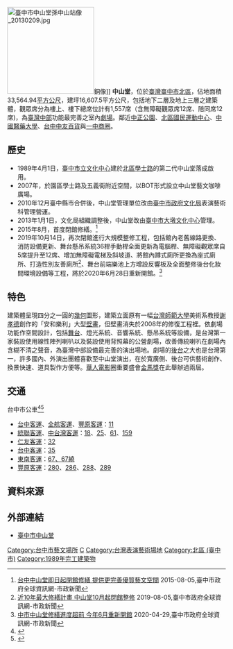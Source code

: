 {{主條目消歧義|本條目介紹[[台灣|台灣]][[台中市|台中市]]的中山堂，關於台灣[[台北市|台北市]]的中山堂，詳見「'''[[中山堂_(台北市)|中山堂 (台北市)]]'''」；關於其他地方的中山堂，詳見「'''[[中山堂|中山堂]]'''」。}}
{{Infobox building
| name = 中山堂 (台中市)
| former_names =
| alternate_names = 中山堂
| logo = 
| image = Taichung_Sun_Yat-sen_Hall.JPG
| caption = 臺中市中山堂
| map_type =
| map_alt =
| map_caption =
| altitude =
| building_type =
| architectural_style = 
| structural_system =
| cost =
| ren_cost =
| location = {{TWN}}
| address = 40454臺中市北區學士路98號
| client =
| owner =[[臺中市政府文化局|臺中市政府文化局]][[臺中市大墩文化中心|大墩文化中心]]
| current_tenants = 
| landlord =
| coordinates =
| start_date = 
| completion_date = 1989年4月1日
| inauguration_date =
| renovation_date =
| demolition_date =
| destruction_date =
| height =
| diameter =
| other_dimensions =
| floor_count = 地上3層、地下2層
| floor_area = 約16,607.5平方公尺
| main_contractor =
| architect = 
| architecture_firm =
| structural_engineer =
| services_engineer =
| civil_engineer =
| other_designers =
| quantity_surveyor =
| awards =
| ren_architect =
| ren_firm =
| ren_str_engineer =
| ren_serv_engineer =
| ren_civ_engineer =
| ren_oth_designers =
| ren_qty_surveyor =
| ren_awards =
| url = [http://hall.culture.taichung.gov.tw/ 臺中市中山堂全球資訊網]
| references =
}}
[[File:臺中市中山堂孫中山站像_20130209.jpg|200px]]銅像]]
'''中山堂'''，位於[[臺灣|臺灣]][[臺中市|臺中市]][[北區_(台中市)|北區]]，佔地面積33,564.94[[平方公尺|平方公尺]]，建坪16,607.5平方公尺，包括地下二層及地上三層之建築體，觀眾席分為樓上、樓下總席位計有1,557席（含無障礙觀眾席12席、陪同席12席)，為[[臺灣中部|臺灣中部]]功能最完善之室內[[劇場|劇場]]。鄰近[[中正公園_(北區)|中正公園]]、[[北區國民運動中心|北區國民運動中心]]、[[中國醫藥大學|中國醫藥大學]]、[[台中中友百貨|台中中友百貨]]與[[一中商圈|一中商圈]]。

== 歷史 ==
*1989年4月1日，[[臺中市文化局|臺中市立文化中心]]建於[[北區_(台中市)|北區]][[學士路_(台中市)|學士路]]的第二代中山堂落成啟用。
*2007年，於園區學士路及五義街附近空間，以BOT形式設立中山堂藝文咖啡廣場。
*2010年12月臺中縣市合併後，中山堂管理單位改由[[臺中市政府文化局|臺中市政府文化局]]表演藝術科管理營運。
*2013年1月1日，文化局組織調整後，中山堂改由[[臺中市大墩文化中心|臺中市大墩文化中心]]管理。
*2015年8月，首度閉館修繕。<ref>[https://www.taichung.gov.tw/965127/post 台中中山堂即日起閉館修繕 提供更完善優質藝文空間] {{Wayback|url=https://www.taichung.gov.tw/965127/post |date=20200806131539 }} 2015-08-05,臺中市政府全球資訊網-市政新聞</ref>
*2019年10月14日，再次閉館進行大規模整修工程，包括館內老舊線路更換、消防設備更新、舞台懸吊系統36桿手動桿全面更新為電腦桿、無障礙觀眾席自5席提升至12席、增加無障礙電梯及斜坡道、將館內蹲式廁所更換為座式廁所、打造性別友善廁所<ref>[https://www.taichung.gov.tw/1335375/post 近10年最大修繕計畫 中山堂10月起閉館整修] {{Wayback|url=https://www.taichung.gov.tw/1335375/post |date=20200806131549 }} 2019-08-05,臺中市政府全球資訊網-市政新聞</ref>、舞台前端樂池上方增設反響板及全面整修後台化妝間環境設備等工程，將於2020年6月28日重新開館。<ref>[https://www.taichung.gov.tw/1515081/post 中市中山堂修繕進度超前 今年6月重新開館] {{Wayback|url=https://www.taichung.gov.tw/1515081/post |date=20200806131602 }} 2020-04-29,臺中市政府全球資訊網-市政新聞</ref>

== 特色 ==
建築體呈現四分之一圓的[[幾何|幾何]]圖形，建築立面原有一幅[[台灣師範大學|台灣師範大學]]美術系教授[[謝孝德|謝孝德]]創作的「安和樂利」大型[[壁畫|壁畫]]，但壁畫消失於2008年的修復工程裡。依劇場功能作空間設計，包括[[舞台|舞台]]、燈光系統、音響系統、懸吊系統等設備，是台灣第一家裝設使用線性陣列喇叭以及裝設使用背照幕的公營劇場，改善傳統喇叭在劇場內含糊不清之聲音，為臺灣中部設備最完善的演出場地。劇場的[[後台|後台]]之大也是台灣第一，許多國內、外演出團體喜歡至中山堂演出，在於寬廣側、後台可供藝術創作、換景快速、道具製作方便等。[[華人|華人]][[電影|電影]]圈重要盛會[[金馬獎|金馬獎]]在此舉辦過兩屆。

==交通==
;台中市公車<ref>{{Cite web |url=https://www.google.com.tw/maps/place/%E4%B8%AD%E5%B1%B1%E5%A0%82/@24.1552827,120.6805891,17z/data=!4m12!1m6!3m5!1s0x34693d642f0ff549:0xb8a08547343c0a40!2z5Y-w5Lit5biC5Lit5bGx5aCC!8m2!3d24.1552778!4d120.6827778!3m4!1s0x34693d6435bf8981:0xdc3803455a887ad9!8m2!3d24.1552223!4d120.6819358?hl=zh-TW |title=Google地圖 |accessdate=2020-04-29 |archive-date=2020-08-06 |archive-url=https://web.archive.org/web/20200806131551/https://www.google.com.tw/maps/place/%E4%B8%AD%E5%B1%B1%E5%A0%82/@24.1552827,120.6805891,17z/data=%214m12%211m6%213m5%211s0x34693d642f0ff549:0xb8a08547343c0a40%212z5Y-w5Lit5biC5Lit5bGx5aCC%218m2%213d24.1552778%214d120.6827778%213m4%211s0x34693d6435bf8981:0xdc3803455a887ad9%218m2%213d24.1552223%214d120.6819358?hl=zh-TW |dead-url=no }}</ref><ref>{{Cite web |url=http://citybus.taichung.gov.tw/cms/driving-map |title=臺中公車-動態資訊系統 |accessdate=2020-04-29 |archive-date=2020-02-26 |archive-url=https://web.archive.org/web/20200226064003/http://citybus.taichung.gov.tw/cms/driving-map |dead-url=no }}</ref>
*[[台中客運|台中客運]]、[[全航客運|全航客運]]、[[豐原客運|豐原客運]]：[[台中市公車11路|11]]
*[[統聯客運|統聯客運]]、[[中台灣客運|中台灣客運]]：[[台中市公車18路|18]]、[[台中市公車25路|25]]、[[台中市公車61路|61]]、[[台中市公車159路|159]]
*[[仁友客運|仁友客運]]：[[台中市公車32路|32]]
*[[台中客運|台中客運]]：[[台中市公車35路|35]]
*[[東南客運|東南客運]]：[[台中市公車67路|67、67繞]]
*[[豐原客運|豐原客運]]：[[台中市公車280路|280]]、[[台中市公車286路|286]]、[[台中市公車288路|288]]、[[台中市公車289路|289]]

==資料來源==
{{reflist}}

== 外部連結 ==
{{commonscat|Chung Shan Hall}}
*[http://hall.culture.taichung.gov.tw 臺中市中山堂]{{Wayback|url=http://hall.culture.taichung.gov.tw/ |date=20120501071435 }}

[[Category:台中市藝文場所|Category:台中市藝文場所]]
[[Category:臺中市文化局|C]]
[[Category:台灣表演藝術場地|Category:台灣表演藝術場地]]
[[Category:北區_(臺中市)|Category:北區 (臺中市)]]
[[Category:1989年完工建築物|Category:1989年完工建築物]]